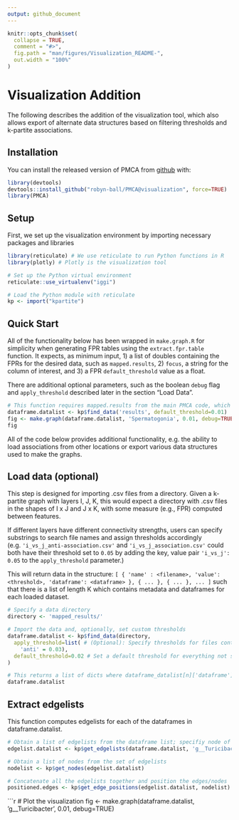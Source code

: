 ```yaml
---
output: github_document
---
```


<!-- Visualization_README.md is generated from Visualization_README.Rmd. Please edit that file -->

```r
knitr::opts_chunk$set(
  collapse = TRUE,
  comment = "#>",
  fig.path = "man/figures/Visualization_README-",
  out.width = "100%"
)
```

# Visualization Addition

The following describes the addition of the visualization tool, which also allows export of alternate data structures based on filtering thresholds and k-partite associations.

## Installation

You can install the released version of PMCA from [github](https://github.com/robyn-ball/PMCA) with:

```r
library(devtools)
devtools::install_github("robyn-ball/PMCA@visualization", force=TRUE)
library(PMCA)
```

## Setup

First, we set up the visualization environment by importing necessary packages and libraries

```r
library(reticulate) # We use reticulate to run Python functions in R
library(plotly) # Plotly is the visualization tool

# Set up the Python virtual environment
reticulate::use_virtualenv("iggi")

# Load the Python module with reticulate
kp <- import("kpartite")
```

## Quick Start

All of the functionality below has been wrapped in `make.graph.R` for simplicity when generating FPR tables using the `extract.fpr.table` function. It expects, as minimum input, 1) a list of doubles containing the FPRs for the desired data, such as `mapped.results`, 2) `focus`, a string for the column of interest, and 3) a FPR `default_threshold` value as a float. 

There are additional optional parameters, such as the boolean `debug` flag and `apply_threshold` described later in the section "Load Data".

```r
# This function requires mapped.results from the main PMCA code, which we import:
dataframe.datalist <- kp$find_data('results', default_threshold=0.01) 
fig <- make.graph(dataframe.datalist, 'Spermatogonia', 0.01, debug=TRUE) # These are the minimum required parameters
fig
```

All of the code below provides additional functionality, e.g. the ability to load associations from other locations or export various data structures used to make the graphs.

## Load data (optional)

This step is designed for importing .csv files from a directory. Given a k-partite graph with layers I, J, K, this would expect a directory with .csv files in the shapes of I x J and J x K, with some measure (e.g., FPR) computed between features.

If different layers have different connectivity strengths, users can specify substrings to search file names and assign thresholds accordingly (e.g. `'i_vs_j_anti-association.csv'` and `'i_vs_j_association.csv'` could both have their threshold set to `0.05` by adding the key, value pair `'i_vs_j': 0.05` to the `apply_threshold` parameter.)

This will return data in the structure:
`[ { 'name' : <filename>, 'value': <threshold>, 'dataframe': <dataframe> }, { ... }, { ... }, ... ]`
such that there is a list of length K which contains metadata and dataframes for each loaded dataset.

```r
# Specify a data directory
directory <- 'mapped_results/'

# Import the data and, optionally, set custom thresholds
dataframe.datalist <- kp$find_data(directory,
  apply_threshold=list( # (Optional): Specify thresholds for files containing certain substrings
    'anti' = 0.03),
  default_threshold=0.02 # Set a default threshold for everything not specified
) 

# This returns a list of dicts where dataframe_datalist[n]['dataframe'] are the n dataframes
dataframe.datalist
```

## Extract edgelists

This function computes edgelists for each of the dataframes in dataframe.datalist. 

```r
# Obtain a list of edgelists from the dataframe list; specifiy node of interest
edgelist.datalist <- kp$get_edgelists(dataframe.datalist, 'g__Turicibacter')
```

```r
# Obtain a list of nodes from the set of edgelists
nodelist <- kp$get_nodes(edgelist.datalist)
```

```r
# Concatenate all the edgelists together and position the edges/nodes
positioned.edges <- kp$get_edge_positions(edgelist.datalist, nodelist)
```

```r
# Plot the visualization
fig <- make.graph(dataframe.datalist, 'g__Turicibacter', 0.01, debug=TRUE)
